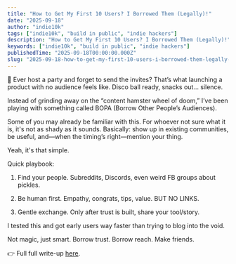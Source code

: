 ```yaml
---
title: "How to Get My First 10 Users? I Borrowed Them (Legally)!"
date: "2025-09-18"
author: "indie10k"
tags: ["indie10k", "build in public", "indie hackers"]
description: "How to Get My First 10 Users? I Borrowed Them (Legally)!"
keywords: ["indie10k", "build in public", "indie hackers"]
publishedTime: "2025-09-18T00:00:00.000Z"
slug: "2025-09-18-how-to-get-my-first-10-users-i-borrowed-them-legally-a935ce1000"
---
```


👋 Ever host a party and forget to send the invites? That’s what launching a product with no audience feels like. Disco ball ready, snacks out… silence.

Instead of grinding away on the “content hamster wheel of doom,” I’ve been playing with something called BOPA (Borrow Other People’s Audiences).

Some of you may already be familiar with this. For whoever not sure what it is, it's not as shady as it sounds. Basically: show up in existing communities, be useful, and—when the timing’s right—mention your thing.

Yeah, it's that simple.

Quick playbook:

1.	Find your people. Subreddits, Discords, even weird FB groups about pickles.

2.	Be human first. Empathy, congrats, tips, value. BUT NO LINKS.

3.	Gentle exchange. Only after trust is built, share your tool/story.

I tested this and got early users way faster than trying to blog into the void.

Not magic, just smart. Borrow trust. Borrow reach. Make friends.

👉 Full full write-up [here](https://indie10k.com/blog/2025-09-18-bopa-playbook).
